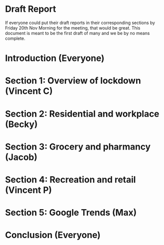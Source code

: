 # Draft Report

If everyone could put their draft reports in their corresponding sections by Friday 20th Nov Morning for the meeting, that would be great. This document is meant to be the first draft of many and we be by no means complete.

# Introduction (Everyone)

# Section 1: Overview of lockdown (Vincent C)

# Section 2: Residential and workplace (Becky)

# Section 3: Grocery and pharmancy (Jacob)

# Section 4: Recreation and retail (Vincent P)

# Section 5: Google Trends (Max)

# Conclusion (Everyone)